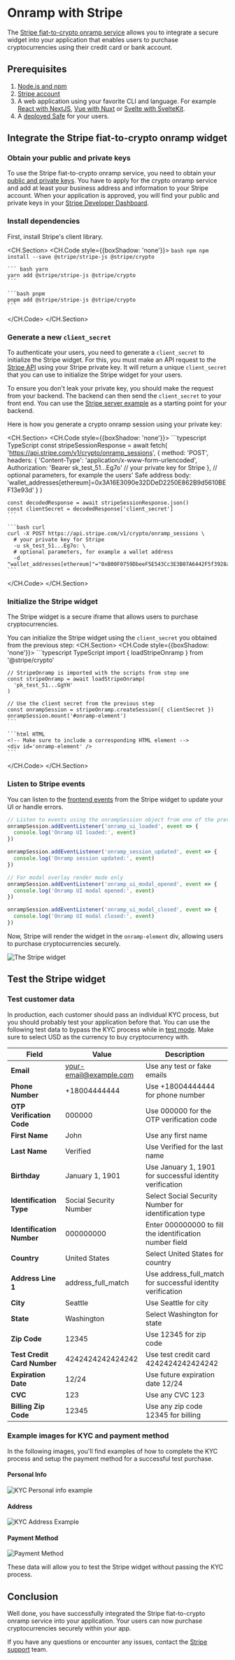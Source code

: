 
<RemovedContentCallout description="The Onramp Kit in the Safe{Core} SDK is no longer supported; with that, neither is the StripePack. We recommend integrating Stripe directly into your application by following this guide." />

# Onramp with Stripe

The [Stripe fiat-to-crypto onramp service](https://docs.stripe.com/crypto/onramp) allows you to integrate a secure widget into your application that enables users to purchase cryptocurrencies using their credit card or bank account.

## Prerequisites

1. [Node.js and npm](https://docs.npmjs.com/downloading-and-installing-node-js-and-npm)
2. [Stripe account](https://dashboard.stripe.com/register)
3. A web application using your favorite CLI and language. For example [React with NextJS](https://nextjs.org/docs), [Vue with Nuxt](https://nuxt.com/) or [Svelte with SvelteKit](https://kit.svelte.dev/).
4. A [deployed Safe](../protocol-kit.mdx) for your users.

## Integrate the Stripe fiat-to-crypto onramp widget

<Steps>

### Obtain your public and private keys

To use the Stripe fiat-to-crypto onramp service, you need to obtain your [public and private keys](https://docs.stripe.com/keys).
You have to apply for the crypto onramp service and add at least your business address and information to your Stripe account.
When your application is approved, you will find your public and private keys in your [Stripe Developer Dashboard](https://dashboard.stripe.com/test/apikeys).

### Install dependencies

First, install Stripe's client library.

<CH.Section>
  <CH.Code style={{boxShadow: 'none'}}>
    ```bash npm
    npm install --save @stripe/stripe-js @stripe/crypto
    ```

    ``` bash yarn
    yarn add @stripe/stripe-js @stripe/crypto
    ```

    ```bash pnpm
    pnpm add @stripe/stripe-js @stripe/crypto
    ```
  </CH.Code>
</CH.Section>

### Generate a new `client_secret`

To authenticate your users, you need to generate a `client_secret` to initialize the Stripe widget.
For this, you must make an API request to the [Stripe API](https://docs.stripe.com/api/crypto/onramp_sessions) using your Stripe private key.
It will return a unique `client_secret` that you can use to initialize the Stripe widget for your users.

To ensure you don't leak your private key, you should make the request from your backend.
The backend can then send the `client_secret` to your front end.
You can use the [Stripe server example](https://github.com/5afe/stripe-server-example) as a starting point for your backend.

Here is how you generate a crypto onramp session using your private key:

<CH.Section>
  <CH.Code style={{boxShadow: 'none'}}>
    ```typescript TypeScript
    const stripeSessionResponse = await fetch(
      'https://api.stripe.com/v1/crypto/onramp_sessions',
      {
        method: 'POST',
        headers: {
          'Content-Type': 'application/x-www-form-urlencoded',
          Authorization:
            'Bearer sk_test_51...Eg7o' // your private key for Stripe
        },
        // optional parameters, for example the users' Safe address
        body: 'wallet_addresses[ethereum]=0x3A16E3090e32DDeD2250E862B9d5610BEF13e93d'
      }
    )

    const decodedResponse = await stripeSessionResponse.json()
    const clientSecret = decodedResponse['client_secret']
    ```

    ```bash curl
    curl -X POST https://api.stripe.com/v1/crypto/onramp_sessions \
      # your private key for Stripe
      -u sk_test_51...Eg7o: \
      # optional parameters, for example a wallet address
      -d "wallet_addresses[ethereum]"="0xB00F0759DbeeF5E543Cc3E3B07A6442F5f3928a2"
    ```
  </CH.Code>
</CH.Section>

### Initialize the Stripe widget

The Stripe widget is a secure iframe that allows users to purchase cryptocurrencies.

You can initialize the Stripe widget using the `client_secret` you obtained from the previous step:
<CH.Section>
  <CH.Code style={{boxShadow: 'none'}}>
    ```typescript TypeScript
    import { loadStripeOnramp } from '@stripe/crypto'

    // StripeOnramp is imported with the scripts from step one  
    const stripeOnramp = await loadStripeOnramp(
      'pk_test_51...GgYH'
    )

    // Use the client secret from the previous step
    const onrampSession = stripeOnramp.createSession({ clientSecret })
    onrampSession.mount('#onramp-element')
    ```

    ```html HTML
    <!-- Make sure to include a corresponding HTML element -->
    <div id='onramp-element' />
    ```
  </CH.Code>
</CH.Section>

### Listen to Stripe events

You can listen to the [frontend events](https://docs.stripe.com/crypto/using-the-api#frontend-events) from the Stripe widget to update your UI or handle errors.

```typescript TypeScript
// Listen to events using the onrampSession object from one of the previous step
onrampSession.addEventListener('onramp_ui_loaded', event => {
  console.log('Onramp UI loaded:', event)
})

onrampSession.addEventListener('onramp_session_updated', event => {
  console.log('Onramp session updated:', event)
})

// For modal overlay render mode only
onrampSession.addEventListener('onramp_ui_modal_opened', event => {
  console.log('Onramp UI modal opened:', event)
})

onrampSession.addEventListener('onramp_ui_modal_closed', event => {
  console.log('Onramp UI modal closed:', event)
})
```

</Steps>

Now, Stripe will render the widget in the `onramp-element` div, allowing users to purchase cryptocurrencies securely.

![The Stripe widget](https://b.stripecdn.com/docs-statics-srv/assets/crypto-onramp-overview.c4c0682697f2cd4c1c2769c3c5e08506.png)

## Test the Stripe widget

### Test customer data

  In production, each customer should pass an individual KYC process, but you should probably test your application before that. 
  You can use the following test data to bypass the KYC process while in [test mode](https://stripe.com/docs/test-mode).
  Make sure to select USD as the currency to buy cryptocurrency with.

  | **Field**                   | **Value**                   | **Description**                                               |
  | --------------------------- | --------------------------- | ------------------------------------------------------------- |
  | **Email**                   | your-email@example.com      | Use any test or fake emails                                   |
  | **Phone Number**            | +18004444444                | Use +18004444444 for phone number                             |
  | **OTP Verification Code**   | 000000                      | Use 000000 for the OTP verification code                      |
  | **First Name**              | John                        | Use any first name                                            |
  | **Last Name**               | Verified                    | Use Verified for the last name                                |
  | **Birthday**                | January 1, 1901             | Use January 1, 1901 for successful identity verification      |
  | **Identification Type**     | Social Security Number      | Select Social Security Number for identification type         |
  | **Identification Number**   | 000000000                   | Enter 000000000 to fill the identification number field       |
  | **Country**                 | United States               | Select United States for country                              |
  | **Address Line 1**          | address_full_match          | Use address_full_match for successful identity verification   |
  | **City**                    | Seattle                     | Use Seattle for city                                          |
  | **State**                   | Washington                  | Select Washington for state                                   |
  | **Zip Code**                | 12345                       | Use 12345 for zip code                                        |
  | **Test Credit Card Number** | 4242424242424242            | Use test credit card 4242424242424242                         |
  | **Expiration Date**         | 12/24                       | Use future expiration date 12/24                              |
  | **CVC**                     | 123                         | Use any CVC 123                                               |
  | **Billing Zip Code**        | 12345                       | Use any zip code 12345 for billing               

### Example images for KYC and payment method

In the following images, you'll find examples of how to complete the KYC process and setup the payment method for a successful test purchase.

#### Personal Info

<Image src={StripeKycPersonalInfoImage} width={300} height={500} alt="KYC Personal info example" />

#### Address

<Image src={KycAddress} width={300} height={500} alt="KYC Address Example" />

#### Payment Method

<Image src={PaymentMethod} width={300} height={500} alt="Payment Method" />

These data will allow you to test the Stripe widget without passing the KYC process.

## Conclusion

Well done, you have successfully integrated the Stripe fiat-to-crypto onramp service into your application.
Your users can now purchase cryptocurrencies securely within your app.

If you have any questions or encounter any issues, contact the [Stripe support](https://support.stripe.com/) team.
